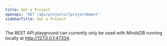 ```yaml
---
title: Get a Project
openapi: "GET /api/projects/{projectName}"
sidebarTitle: Get a Project
---
```


<Note>

The REST API playground can currently only be used with MindsDB running locally at http://127.0.0.1:47334. 

</Note>